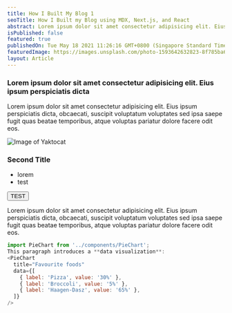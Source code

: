 ```yaml
---
title: How I Built My Blog 1
seoTitle: How I Built my Blog using MDX, Next.js, and React
abstract: Lorem ipsum dolor sit amet consectetur adipisicing elit. Eius ipsum perspiciatis dicta, obcaecati, suscipit voluptatum voluptates sed ipsa saepe fugit quas beatae temporibus
isPublished: false
featured: true
publishedOn: Tue May 18 2021 11:26:16 GMT+0800 (Singapore Standard Time)
featuredImage: https://images.unsplash.com/photo-1593642632823-8f785ba67e45?ixid=MnwxMjA3fDF8MHxwaG90by1wYWdlfHx8fGVufDB8fHx8&ixlib=rb-1.2.1&auto=format&fit=crop&w=2089&q=80
layout: Article
---
```




### Lorem ipsum dolor sit amet consectetur adipisicing elit. Eius ipsum perspiciatis dicta

Lorem ipsum dolor sit amet consectetur adipisicing elit. Eius ipsum perspiciatis dicta, obcaecati, suscipit voluptatum voluptates sed ipsa saepe fugit quas beatae temporibus, atque voluptas pariatur dolore facere odit eos.

![Image of Yaktocat](https://octodex.github.com/images/yaktocat.png)

### Second Title

- lorem
- test

<button>TEST</button>

<Playground/>

Lorem ipsum dolor sit amet consectetur adipisicing elit. Eius ipsum perspiciatis dicta, obcaecati, suscipit voluptatum voluptates sed ipsa saepe fugit quas beatae temporibus, atque voluptas pariatur dolore facere odit eos.


```javascript
import PieChart from '../components/PieChart';
This paragraph introduces a **data visualization**:
<PieChart
  title="Favourite foods"
  data={[
    { label: 'Pizza', value: '30%' },
    { label: 'Broccoli', value: '5%' },
    { label: 'Haagen-Dasz', value: '65%' },
  ]}
/>
```